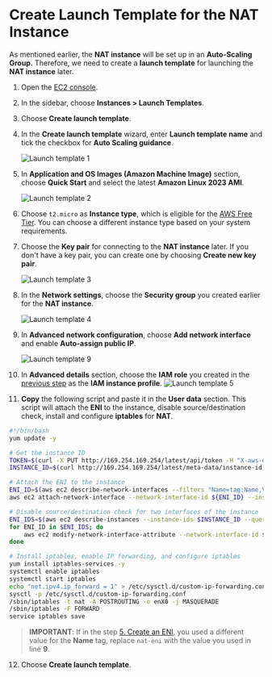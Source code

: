 # Create Launch Template for the NAT Instance

As mentioned earlier, the **NAT instance** will be set up in an **Auto-Scaling Group.**
Therefore, we need to create a **launch template** for launching the **NAT instance** later.

1. Open the [EC2 console](https://console.aws.amazon.com/ec2/).
2. In the sidebar, choose **Instances > Launch Templates**.
3. Choose **Create launch template**.
4. In the **Create launch template** wizard, enter **Launch template name** and tick the checkbox for **Auto Scaling guidance**.

    ![Launch template 1](/images/eni-and-use-cases/launch-template-6.png)
    
5. In **Application and OS Images (Amazon Machine Image)** section, choose **Quick Start** and select the latest **Amazon Linux 2023 AMI**.

    ![Launch template 2](/images/eni-and-use-cases/launch-template-2.png)
    
6. Choose `t2.micro` as **Instance type**, which is eligible for the [AWS Free Tier](https://aws.amazon.com/free/). You can choose a different instance type based on your system requirements.
7. Choose the **Key pair** for connecting to the **NAT instance** later. If you don't have a key pair, you can create one by choosing **Create new key pair**.

    ![Launch template 3](/images/eni-and-use-cases/launch-template-3.png)

8. In the **Network settings**, choose the **Security group** you created earlier for the **NAT instance**.

    ![Launch template 4](/images/eni-and-use-cases/launch-template-7.png)

9. In **Advanced network configuration**, choose **Add network interface** and enable **Auto-assign public IP**.

    ![Launch template 9](/images/eni-and-use-cases/launch-template-8.png)


10. In **Advanced details** section, choose the **IAM role** you created in the [previous step](/workshops/eni-and-use-cases/setup-a-low-budget-nat-instance/create-nat-role.mdx) as the **IAM instance profile**.
    ![Launch template 5](/images/eni-and-use-cases/launch-template-5.png)

11. **Copy** the following script and paste it in the **User data** section. This script will attach the **ENI** to the instance, disable source/destination check, install and configure **iptables** for **NAT**.
```bash copy showLineNumbers /Values=nat-eni/
#!/bin/bash
yum update -y

# Get the instance ID
TOKEN=$(curl -X PUT http://169.254.169.254/latest/api/token -H "X-aws-ec2-metadata-token-ttl-seconds: 21600")
INSTANCE_ID=$(curl http://169.254.169.254/latest/meta-data/instance-id -H "X-aws-ec2-metadata-token: $TOKEN")

# Attach the ENI to the instance
ENI_ID=$(aws ec2 describe-network-interfaces --filters "Name=tag:Name,Values=nat-eni" --query 'NetworkInterfaces[*].NetworkInterfaceId' --output text)
aws ec2 attach-network-interface --network-interface-id ${ENI_ID} --instance-id $INSTANCE_ID --device-index 1

# Disable source/destination check for two interfaces of the instance
ENI_IDS=$(aws ec2 describe-instances --instance-ids $INSTANCE_ID --query "Reservations[*].Instances[*].NetworkInterfaces[*].NetworkInterfaceId" --output text)
for ENI_ID in $ENI_IDS; do
    aws ec2 modify-network-interface-attribute --network-interface-id $ENI_ID --no-source-dest-check
done

# Install iptables, enable IP forwarding, and configure iptables
yum install iptables-services -y
systemctl enable iptables
systemctl start iptables
echo "net.ipv4.ip_forward = 1" > /etc/sysctl.d/custom-ip-forwarding.conf
sysctl -p /etc/sysctl.d/custom-ip-forwarding.conf
/sbin/iptables -t nat -A POSTROUTING -o enX0 -j MASQUERADE
/sbin/iptables -F FORWARD
service iptables save
```
> **IMPORTANT**: If in the step [5. Create an ENI](/workshops/eni-and-use-cases/setup-a-low-budget-nat-instance/create-an-eni.mdx), you used a different value for the **Name** tag, replace `nat-eni` with the value you used in line **9**.
    
12. Choose **Create launch template**.

